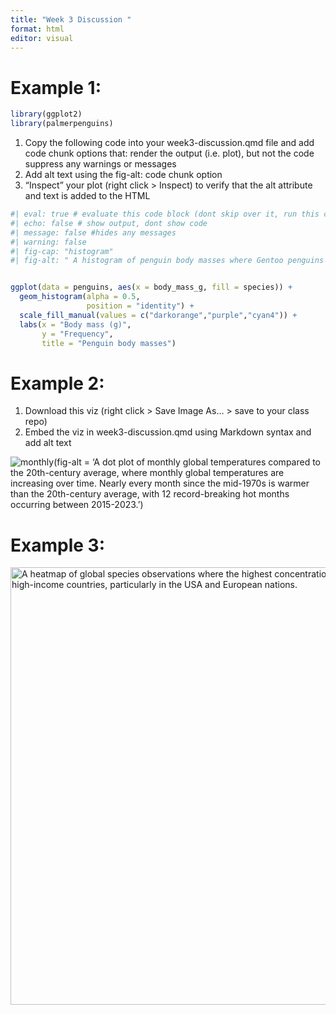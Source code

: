 ```yaml
---
title: "Week 3 Discussion "
format: html
editor: visual
---
```


# Example 1:

```r
library(ggplot2)
library(palmerpenguins)
```

1.  Copy the following code into your week3-discussion.qmd file and add code chunk options that: render the output (i.e. plot), but not the code suppress any warnings or messages
2.  Add alt text using the fig-alt: code chunk option
3.  “Inspect” your plot (right click \> Inspect) to verify that the alt attribute and text is added to the HTML

```r
#| eval: true # evaluate this code block (dont skip over it, run this code)
#| echo: false # show output, dont show code
#| message: false #hides any messages
#| warning: false
#| fig-cap: "histogram"
#| fig-alt: " A histogram of penguin body masses where Gentoo penguins have body masses that are about 2000g larger than Adelie and Chinstrap penguins."


ggplot(data = penguins, aes(x = body_mass_g, fill = species)) +
  geom_histogram(alpha = 0.5, 
                 position = "identity") +
  scale_fill_manual(values = c("darkorange","purple","cyan4")) +
  labs(x = "Body mass (g)",
       y = "Frequency",
       title = "Penguin body masses")
```

# Example 2:

1.  Download this viz (right click \> Save Image As… \> save to your class repo)
2.  Embed the viz in week3-discussion.qmd using Markdown syntax and add alt text

![monthly](nyt-monthly-temp.png)(fig-alt = 'A dot plot of monthly global temperatures compared to the 20th-century average, where monthly global temperatures are increasing over time. Nearly every month since the mid-1970s is warmer than the 20th-century average, with 12 record-breaking hot months occurring between 2015-2023.')

# Example 3:

<img src="biodiversity-image.png" alt="A heatmap of global species observations where the highest concentration of observations occur in high-income countries, particularly in the USA and European nations." width="700px"/>
